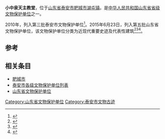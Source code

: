 {{文物保护单位
| 级别 = 省级
| 省区市 = 山东省
| 图片 = 
| 名称 = 小中泉天主教堂
| 编号 = 5-389-6-065
| 分类 = 近现代重要史迹及代表性建筑
| 时代 = 1910年
| 所在 = [[山东省|山东省]][[泰安市|泰安市]][[肥城市|肥城市]][[湖屯镇|湖屯镇]]
| 登录 = 2015年6月23日
}}
'''小中泉天主教堂'''，位于[[山东省|山东省]][[泰安市|泰安市]][[肥城市|肥城市]][[湖屯镇|湖屯镇]]。是[[中华人民共和国|中华人民共和国]][[山东省|山东省]][[山东省文物保护单位|省级文物保护单位]]之一。

2010年，列入第三批泰安市文物保护单位<ref>{{Cite web|title=泰政发〔2010〕95号 泰安市人民政府关于公布第三批市级重点文物保护单位的通知|url=http://www.taian.gov.cn/art/2011/2/23/art_55620_4054190.html|accessdate=|author=|date=2010-12-31|format=|publisher=|language=}}</ref>。2015年6月23日，列入第五批山东省文物保护单位，该文物保护单位分类为近现代重要史迹及代表性建筑<ref>{{cite web|title=山东省第五批省级文物保护单位名单|url=http://app.shandong.gov.cn/attach/2015/20/1-1.pdf|accessdate=2019-12-01|format=pdf|dead-url=no|author1=山东省人民政府|archive-date=2018-12-08|archive-url=https://web.archive.org/web/20181208150125/http://app.shandong.gov.cn/attach/2015/20/1-1.pdf}}</ref><ref>{{Cite web|title=山东省人民政府关于公布第五批省级文物保护单位的通知 - 政府公告 - 山东政务 - 鲁网|url=http://www.sdnews.com.cn/gov/zfgg/201507/t20150701_1929699.html|accessdate=|author=|date=2015-07-01|format=|work=www.sdnews.com.cn|publisher=|language=}}{{Dead link}}</ref><ref>{{Cite web|title=泰安市23单位上榜山东省第五批省级文物保护单位_泰安要闻_泰安_齐鲁网|url=http://taian.iqilu.com/taianyaowen/2015/0706/2473373.shtml|accessdate=|author=米广莉|date=2015-07-06|format=|work=taian.iqilu.com|publisher=泰安日报|language=}}</ref>。

== 参考 ==
{{reflist}}

== 相关条目 ==
* [[肥城市|肥城市]]
* [[泰安市各级文物保护单位列表|泰安市各级文物保护单位列表]]
* [[山东省文物保护单位|山东省文物保护单位]]

{{山东小作品}}
{{文物保護單位小作品}}
{{泰安市主题}}
{{泰安市境内的山东省文物保护单位}}
{{山东文保}}
{{肥城市文物保护单位}}

[[Category:山东省文物保护单位|Category:山东省文物保护单位]]
[[Category:泰安市文物古迹|Category:泰安市文物古迹]]